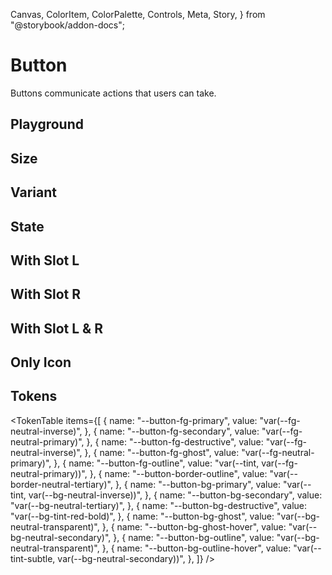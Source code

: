   Canvas,
  ColorItem,
  ColorPalette,
  Controls,
  Meta,
  Story,
} from "@storybook/addon-docs";




<Meta title="Button" of={ButtonStories} />

# Button

Buttons communicate actions that users can take.

<ThemeSelect />

## Playground

<Canvas layout="centered" of={ButtonStories.Default} sourceState="shown" />
<Controls />

## Size

<Canvas layout="centered" of={ButtonStories.Size} />

## Variant

<Canvas layout="centered" of={ButtonStories.Variant} />

## State

<Canvas layout="centered" of={ButtonStories.State} />

## With Slot L

<Canvas layout="centered" of={ButtonStories.WithSlotL} />

## With Slot R

<Canvas layout="centered" of={ButtonStories.WithSlotR} />

## With Slot L & R

<Canvas layout="centered" of={ButtonStories.WithSlotLR} />

## Only Icon

<Canvas layout="centered" of={ButtonStories.OnlyIcon} />

## Tokens

<TokenTable
  items={[
    {
      name: "--button-fg-primary",
      value: "var(--fg-neutral-inverse)",
    },
    {
      name: "--button-fg-secondary",
      value: "var(--fg-neutral-primary)",
    },
    {
      name: "--button-fg-destructive",
      value: "var(--fg-neutral-inverse)",
    },
    {
      name: "--button-fg-ghost",
      value: "var(--fg-neutral-primary)",
    },
    {
      name: "--button-fg-outline",
      value: "var(--tint, var(--fg-neutral-primary))",
    },
    {
      name: "--button-border-outline",
      value: "var(--border-neutral-tertiary)",
    },
    {
      name: "--button-bg-primary",
      value: "var(--tint, var(--bg-neutral-inverse))",
    },
    {
      name: "--button-bg-secondary",
      value: "var(--bg-neutral-tertiary)",
    },
    {
      name: "--button-bg-destructive",
      value: "var(--bg-tint-red-bold)",
    },
    {
      name: "--button-bg-ghost",
      value: "var(--bg-neutral-transparent)",
    },
    {
      name: "--button-bg-ghost-hover",
      value: "var(--bg-neutral-secondary)",
    },
    {
      name: "--button-bg-outline",
      value: "var(--bg-neutral-transparent)",
    },
    {
      name: "--button-bg-outline-hover",
      value: "var(--tint-subtle, var(--bg-neutral-secondary))",
    },
  ]}
/>

<Toaster className="sb-unstyled" position="bottom-right" />
